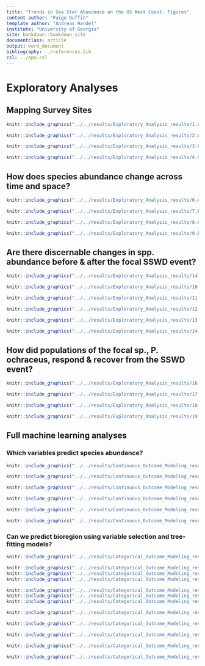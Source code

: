 ```yaml
---
title: "Trends in Sea Star Abundance on the US West Coast- Figures"
content author: "Paige Duffin" 
template author: "Andreas Handel"
institute: "University of Georgia"
site: bookdown::bookdown_site
documentclass: article
output: word_document
bibliography: ../references.bib
csl: ../apa.csl
---
```


# Exploratory Analyses
## Mapping Survey Sites
```r
knitr::include_graphics("../../results/Exploratory_Analysis_results/1.AK_sites_map.png")
```

```r
knitr::include_graphics("../../results/Exploratory_Analysis_results/2.WA_sites_map.png")
```

```r
knitr::include_graphics("../../results/Exploratory_Analysis_results/3.OR_sites_map.png")
```

```r
knitr::include_graphics("../../results/Exploratory_Analysis_results/4.CA_sites_map.png")
```

## How does species abundance change across time and space? 

```r
knitr::include_graphics("../../results/Exploratory_Analysis_results/6.Abundance_State_Year_graphs.png")
```

```r
knitr::include_graphics("../../results/Exploratory_Analysis_results/7.P.ochra_only_2000-2018.png")
```

```r
knitr::include_graphics("../../results/Exploratory_Analysis_results/8.K.tuni_only_2000-2018.png")
```

```r
knitr::include_graphics("../../results/Exploratory_Analysis_results/9.E.tros_only_2000-2018.png")
```

## Are there discernable changes in spp. abundance before & after the focal SSWD event? 

```r
knitr::include_graphics("../../results/Exploratory_Analysis_results/14.SpeciesRangesSSWD.png")
```

```r
knitr::include_graphics("../../results/Exploratory_Analysis_results/10.P.ochra_SSWDtf_plot.png")
```

```r
knitr::include_graphics("../../results/Exploratory_Analysis_results/11.K.tuni_SSWDtf_plot.png")
```

```r
knitr::include_graphics("../../results/Exploratory_Analysis_results/12.E.tros_SSWDtf_plot.png")
```

```r
knitr::include_graphics("../../results/Exploratory_Analysis_results/13.Spp_SSWDtf_state_plot.png")
```

```r
knitr::include_graphics("../../results/Exploratory_Analysis_results/14.Season_year_boxplot_po_kt.png")
```

## How did populations of the focal sp., P. ochraceus, respond & recover from the SSWD event?

```r
knitr::include_graphics("../../results/Exploratory_Analysis_results/16.P.ochra_SSWDtf_over50_bysite_fig.png")
```

```r
knitr::include_graphics("../../results/Exploratory_Analysis_results/17.P.ochra_size.vs.abundance_density_allsites.png")
```

```r
knitr::include_graphics("../../results/Exploratory_Analysis_results/18.P.ochra_size_abundance_density_over50.png")
```

```r
knitr::include_graphics("../../results/Exploratory_Analysis_results/19.P.ochra_size_abundance_scatter.png")
```

## Full machine learning analyses

### Which variables predict species abundance?

```r
knitr::include_graphics("../../results/Continuous_Outcome_Modeling_results/1.count_vs_numerical.png")
```

```r
knitr::include_graphics("../../results/Continuous_Outcome_Modeling_results/2.count_vs_categorical.png")
```

```r
knitr::include_graphics("../../results/Continuous_Outcome_Modeling_results/3.Predictor_RMSE.png")
```

```r
knitr::include_graphics("../../results/Continuous_Outcome_Modeling_results/4.Multi_Predictor_RMSE_cs.png")
```

```r
knitr::include_graphics("../../results/Continuous_Outcome_Modeling_results/5.Residuals.png")
```

```r
knitr::include_graphics("../../results/Continuous_Outcome_Modeling_results/6.final_results_RMSE.png")
```


###  Can we predict bioregion using variable selection and tree-fitting models?

```r
knitr::include_graphics("../../results/Categorical_Outcome_Modeling_results/1.bioregion_histogram.png")
```

```r
knitr::include_graphics("../../results/Categorical_Outcome_Modeling_results/2.spatial_num_pred.png")
knitr::include_graphics("../../results/Categorical_Outcome_Modeling_results/3.temporal_num_pred.png")
knitr::include_graphics("../../results/Categorical_Outcome_Modeling_results/4.spp.rel_num_pred.png")
```

```r
knitr::include_graphics("../../results/Categorical_Outcome_Modeling_results/5.sampleinfo_cat_pred.png")
knitr::include_graphics("../../results/Categorical_Outcome_Modeling_results/6.spatial_cat_pred.png")
knitr::include_graphics("../../results/Categorical_Outcome_Modeling_results/7.eco_cat_pred.png")
```

```r
knitr::include_graphics("../../results/Categorical_Outcome_Modeling_results/8.single_predictor_accuracy.png")
```

```r
knitr::include_graphics("../../results/Categorical_Outcome_Modeling_results/11.Accuracy_Kappa_Models_notree.png")
```

```r
knitr::include_graphics("../../results/Categorical_Outcome_Modeling_results/12.PredvsActual_table.png")
```

```r
knitr::include_graphics("../../results/Categorical_Outcome_Modeling_results/13.PredvsActual_table_final.png")
```

```r
knitr::include_graphics("../../results/Categorical_Outcome_Modeling_results/14.final_results_cat.png")
```
